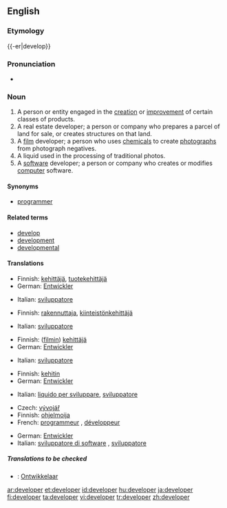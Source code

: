 {{wikipedia|dab=developer}}
==English==
===Etymology===
{{-er|develop}}

===Pronunciation===
* {{IPA|/dəˈvɛləpɚ/}}

===Noun===
{{en-noun}}

# A person or entity engaged in the [[creation]] or [[improvement]] of certain classes of products.
# A real estate developer; a person or company who prepares a parcel of land for sale, or creates structures on that land.
# A [[film]] developer; a person who uses [[chemical]]s to create [[photograph]]s from photograph negatives.
# A liquid used in the processing of traditional photos.
# A [[software]] developer; a person or company who creates or modifies [[computer]] software.

====Synonyms====
*{{italbrac-colon|person or company who writes computer software}} [[programmer]]

====Related terms====
*[[develop]]
*[[development]]
*[[developmental]]

====Translations====
{{trans-top|someone engaged product creation and improvement}}
*Finnish: [[kehittäjä]], [[tuotekehittäjä]]
*German: [[Entwickler]] {{m}}
{{trans-mid}}
*Italian: [[sviluppatore]] {{m}}
{{trans-bottom}}

{{trans-top|real estate developer}}
*Finnish: [[rakennuttaja]], [[kiinteistönkehittäjä]]
{{trans-mid}}
*Italian: [[sviluppatore]] {{m}}
{{trans-bottom}}

{{trans-top|film developer}}
*Finnish: ([[filmi|filmin]]) [[kehittäjä]]
*German: [[Entwickler]] {{m}}
{{trans-mid}}
*Italian: [[sviluppatore]] {{m}}
{{trans-bottom}}

{{trans-top|liquid used in film processing}}
*Finnish: [[kehitin]]
*German: [[Entwickler]] {{m}}
{{trans-mid}}
*Italian: [[liquido per sviluppare]], {{m}}[[sviluppatore]] {{m}}
{{trans-bottom}}

{{trans-top|software programmer}}
*Czech: [[vývojář]] {{m}}
*Finnish: [[ohjelmoija]]
*French: [[programmeur]] {{m}}, [[développeur]] {{m}}
{{trans-mid}}
*German: [[Entwickler]] {{m}}
*Italian: [[sviluppatore di software]] {{m}}, [[sviluppatore]] {{m}}
{{trans-bottom}}

=====Translations to be checked=====
{{checktrans-top}}
*{{ttbc|Dutch}}: [[Ontwikkelaar]]
{{trans-bottom}}

[[ar:developer]]
[[et:developer]]
[[id:developer]]
[[hu:developer]]
[[ja:developer]]
[[fi:developer]]
[[ta:developer]]
[[vi:developer]]
[[tr:developer]]
[[zh:developer]]